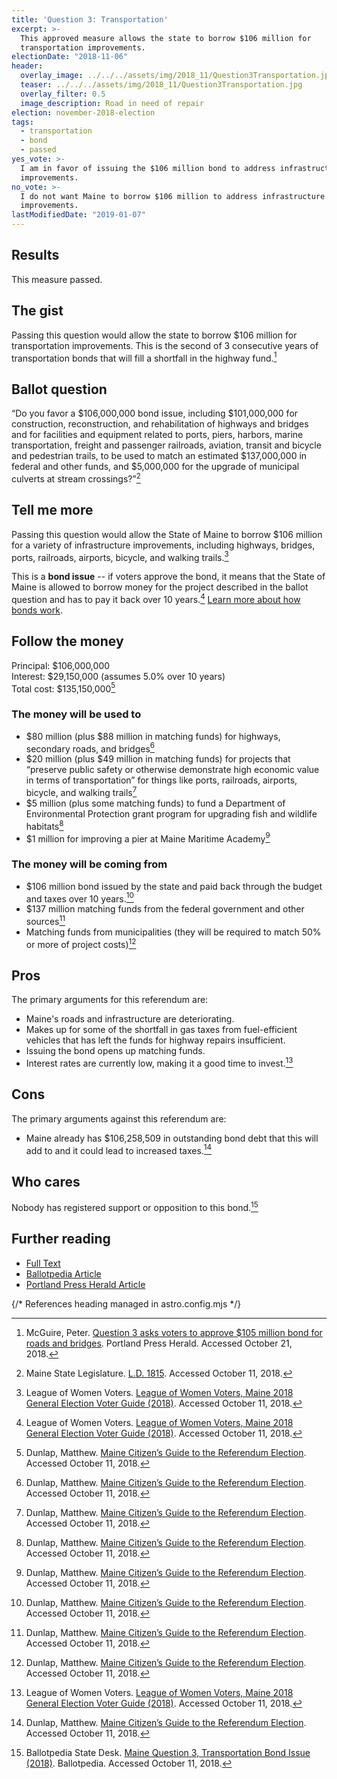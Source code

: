```yaml
---
title: 'Question 3: Transportation'
excerpt: >-
  This approved measure allows the state to borrow $106 million for
  transportation improvements.
electionDate: "2018-11-06"
header:
  overlay_image: ../../../assets/img/2018_11/Question3Transportation.jpg
  teaser: ../../../assets/img/2018_11/Question3Transportation.jpg
  overlay_filter: 0.5
  image_description: Road in need of repair
election: november-2018-election
tags:
  - transportation
  - bond
  - passed
yes_vote: >-
  I am in favor of issuing the $106 million bond to address infrastructure
  improvements.
no_vote: >-
  I do not want Maine to borrow $106 million to address infrastructure
  improvements.
lastModifiedDate: "2019-01-07"
---
```


## Results

This measure passed.

## The gist

Passing this question would allow the state to borrow $106 million for transportation improvements. This is the second of 3 consecutive years of transportation bonds that will fill a shortfall in the highway fund.[^5]

## Ballot question

“Do you favor a $106,000,000 bond issue, including $101,000,000 for construction, reconstruction, and rehabilitation of highways and bridges and for facilities and equipment related to ports, piers, harbors, marine transportation, freight and passenger railroads, aviation, transit and bicycle and pedestrian trails, to be used to match an estimated $137,000,000 in federal and other funds, and $5,000,000 for the upgrade of municipal culverts at stream crossings?”[^2]

<YesNoTable yesContent={frontmatter.yes_vote} noContent={frontmatter.no_vote} />

## Tell me more

Passing this question would allow the State of Maine to borrow $106 million for a variety of infrastructure improvements, including highways, bridges, ports, railroads, airports, bicycle, and walking trails.[^3]

This is a **bond issue** -- if voters approve the bond, it means that the State of Maine is allowed to borrow money for the project described in the ballot question and has to pay it back over 10 years.[^3] [Learn more about how bonds work](/bonds/).

## Follow the money

Principal: $106,000,000
<br />Interest: $29,150,000 (assumes 5.0% over 10 years)
<br />Total cost: $135,150,000[^4]

### The money will be used to

- $80 million (plus $88 million in matching funds) for highways, secondary roads, and bridges[^4]
- $20 million (plus $49 million in matching funds) for projects that “preserve public safety or otherwise demonstrate high economic value in terms of transportation” for things like ports, railroads, airports, bicycle, and walking trails[^4]
- $5 million (plus some matching funds) to fund a Department of Environmental Protection grant program for upgrading fish and wildlife habitats[^4]
- $1 million for improving a pier at Maine Maritime Academy[^4]

### The money will be coming from

- $106 million bond issued by the state and paid back through the budget and taxes over 10 years.[^4]
- $137 million matching funds from the federal government and other sources[^4]
- Matching funds from municipalities (they will be required to match 50% or more of project costs)[^4]

## Pros

The primary arguments for this referendum are:

- Maine's roads and infrastructure are deteriorating.
- Makes up for some of the shortfall in gas taxes from fuel-efficient vehicles that has left the funds for highway repairs insufficient.
- Issuing the bond opens up matching funds.
- Interest rates are currently low, making it a good time to invest.[^3]

## Cons

The primary arguments against this referendum are:

- Maine already has $106,258,509 in outstanding bond debt that this will add to and it could lead to increased taxes.[^4]

## Who cares

Nobody has registered support or opposition to this bond.[^1]

## Further reading

- [Full Text](http://www.mainelegislature.org/legis/bills/getPDF.asp?paper=SP0682&item=2&snum=128)
- [Ballotpedia Article](<https://ballotpedia.org/Maine_Question_3,_Transportation_Bond_Issue_(2018)>)
- [Portland Press Herald Article](https://www.pressherald.com/2017/11/05/question-3-asks-voters-to-approve-105-million-bond-for-roads-and-bridges/)

{/* References heading managed in astro.config.mjs */}
[^1]: Ballotpedia State Desk. [Maine Question 3, Transportation Bond Issue (2018)](<https://ballotpedia.org/Maine_Question_3,_Transportation_Bond_Issue_(2018)>). Ballotpedia. Accessed October 11, 2018.
[^2]: Maine State Legislature. [L.D. 1815](http://www.mainelegislature.org/legis/bills/getPDF.asp?paper=SP0682&item=2&snum=128). Accessed October 11, 2018.
[^3]: League of Women Voters. [League of Women Voters, Maine 2018 General Election Voter Guide (2018)](http://www.lwvme.org/files/VG_2018_Statewide.pdf). Accessed October 11, 2018.
[^4]: Dunlap, Matthew. [Maine Citizen’s Guide to the Referendum Election](https://www.maine.gov/sos/cec/elec/upcoming/pdf/citizensguide.pdf). Accessed October 11, 2018.
[^5]: McGuire, Peter. [Question 3 asks voters to approve $105 million bond for roads and bridges](https://www.pressherald.com/2017/11/05/question-3-asks-voters-to-approve-105-million-bond-for-roads-and-bridges/). Portland Press Herald. Accessed October 21, 2018.
